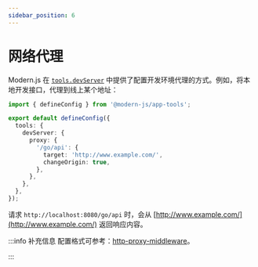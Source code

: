 ```yaml
---
sidebar_position: 6
---
```


# 网络代理

Modern.js 在 [`tools.devServer`](/configure/app/tools/dev-server) 中提供了配置开发环境代理的方式。例如，将本地开发接口，代理到线上某个地址：

```ts title="modern.config.ts"
import { defineConfig } from '@modern-js/app-tools';

export default defineConfig({
  tools: {
    devServer: {
      proxy: {
        '/go/api': {
          target: 'http://www.example.com/',
          changeOrigin: true,
        },
      },
    },
  },
});
```

请求 `http://localhost:8080/go/api` 时，会从 [http://www.example.com/](http://www.example.com/) 返回响应内容。

:::info 补充信息
配置格式可参考：[http-proxy-middleware](https://github.com/chimurai/http-proxy-middleware)。

:::

